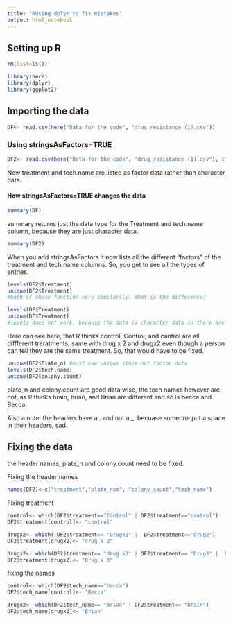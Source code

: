 ```yaml
---
title: "RUsing dplyr to fix mistakes"
output: html_notebook
---
```


## Setting up R
```r
rm(list=ls())
```

```r
library(here)
library(dplyr)
library(ggplot2)
```

## Importing the data

```r
DF<- read.csv(here("Data for the code", "drug_resistance (1).csv"))
```

### Using stringsAsFactors=TRUE
```r
DF2<- read.csv(here("Data for the code", "drug_resistance (1).csv"), stringsAsFactors= TRUE)

```
Now treatment and tech.name are listed as factor data rather than character data. 

#### How stringsAsFactors=TRUE changes the data
```r
summary(DF)
```
summary returns just the data type for the Treatment and tech.name column, because they are just character data. 


```r
summary(DF2)
```

When you add stringsAsFactors it now lists all the different "factors" of the treatment and tech.name columns. So, you get to see all the types of entries. 

```r
levels(DF2$Treatment) 
unique(DF2$Treatment)
#both of these function very similarily. What is the difference? 

levels(DF$Treatment) 
unique(DF$Treatment)
#levels does not work, because the data is character data so there are no 'levels' of data. But unique still works, since it just shows each entry that is thinks is a uniquw entry. So, I just answered my question as to how levels and unique differs. 
```

Here can see here, that R thinks control, Control, and cantrol are all diffferent treratments, same with drug x 2 and drugx2 even though a person can tell they are the same treatment. So, that would have to be fixed. 

```r
unique(DF2$Plate_n) #must use unique since not factor data
levels(DF2$tech.name)
unique(DF2$colony.count)
```
plate_n and colony.count are good data wise, the tech names however are not, as R thinks brain, brian, and Brian are different and so is becca and Becca. 

Also a note: the headers have a . and not a _. becuase someone put a space in their headers, sad. 

## Fixing the data
the header names, plate_n and colony.count need to be fixed.

Fixing the header names
```r
names(DF2)<-c("treatment","plate_num", "colony_count","tech_name")
```

Fixing treatment

```r
control<- which(DF2$treatment=="Control" | DF2$treatment=="cantrol")
DF2$treatment[control]<- "control"

drugx2<- which( DF2$treatment== "Drugx2" |  DF2$treatment=="drug2")
DF2$treatment[drugx2]<- "drug x 2"

drugx2<- which(DF2$treatment== "drug x3" | DF2$treatment== "Drug3" |  DF2$treatment=="Drug x 3"| DF2$treatment=="drug3" )
DF2$treatment[drugx2]<- "Drug x 3"

```

fixing the names

```r
control<- which(DF2$tech_name=="becca")
DF2$tech_name[control]<- "Becca"

drugx2<- which(DF2$tech_name== "brian" | DF2$treatment== "brain")
DF2$tech_name[drugx2]<- "Brian"
```


